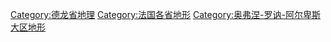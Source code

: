 [[Category:德龙省地理|Category:德龙省地理]]
[[Category:法国各省地形|Category:法国各省地形]]
[[Category:奥弗涅-罗讷-阿尔卑斯大区地形|Category:奥弗涅-罗讷-阿尔卑斯大区地形]]